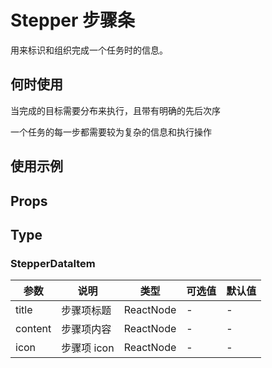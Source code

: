 # Stepper 步骤条

用来标识和组织完成一个任务时的信息。

## 何时使用

当完成的目标需要分布来执行，且带有明确的先后次序

一个任务的每一步都需要较为复杂的信息和执行操作

## 使用示例

<!-- Inject Stories -->

## Props

<!-- Inject Props -->

## Type

### StepperDataItem

| 参数    | 说明        | 类型      | 可选值 | 默认值 |
| ------- | ----------- | --------- | ------ | ------ |
| title   | 步骤项标题  | ReactNode | -      | -      |
| content | 步骤项内容  | ReactNode | -      | -      |
| icon    | 步骤项 icon | ReactNode | -      | -      |
